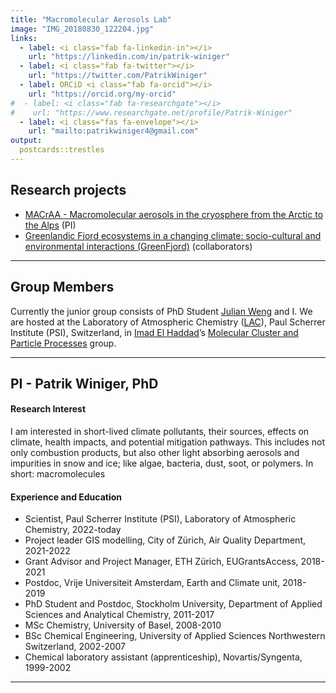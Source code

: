 ```yaml
---
title: "Macromolecular Aerosols Lab"
image: "IMG_20180830_122204.jpg"
links:
  - label: <i class="fab fa-linkedin-in"></i>
    url: "https://linkedin.com/in/patrik-winiger"
  - label: <i class="fab fa-twitter"></i>
    url: "https://twitter.com/PatrikWiniger"
  - label: ORCiD <i class="fab fa-orcid"></i>
    url: "https://orcid.org/my-orcid"
#  - label: <i class="fab fa-researchgate"></i>
#    url: "https://www.researchgate.net/profile/Patrik-Winiger"
  - label: <i class="fas fa-envelope"></i>
    url: "mailto:patrikwiniger4@gmail.com"
output:
  postcards::trestles
---
```



## Research projects  
* [MACrAA - Macromolecular aerosols in the cryosphere from the Arctic to the Alps](https://www.psi.ch/en/lac/projects/macraa) (PI)
* [Greenlandic Fjord ecosystems in a changing climate: socio-cultural and environmental interactions (GreenFjord)](https://www.epfl.ch/labs/eerl/eerl-home-page/research/greenfjord/) (collaborators)

---

## Group Members

Currently the junior group consists of PhD Student [Julian Weng](https://www.psi.ch/de/lac/people/julian-weng) and I. 
We are hosted at the Laboratory of Atmospheric Chemistry ([LAC](https://www.psi.ch/en/lac)), Paul Scherrer Institute (PSI), Switzerland, in [Imad El Haddad](https://www.psi.ch/en/lac/people/imad-el-haddad)'s [Molecular Cluster and Particle Processes](https://www.psi.ch/en/lac/molecular-cluster-and-particle-processes) group. 

---

## PI - Patrik Winiger, PhD

#### Research Interest  
I am interested in short-lived climate pollutants, their sources, effects on climate, health impacts, and potential mitigation pathways. This includes not only combustion products, but also other light absorbing aerosols and impurities in snow and ice; like algae, bacteria, dust, soot, or polymers. In short: macromolecules

#### Experience and Education
* Scientist, Paul Scherrer Institute (PSI), Laboratory of Atmospheric Chemistry, 2022-today
* Project leader GIS modelling, City of Zürich, Air Quality Department, 2021-2022  
* Grant Advisor and Project Manager, ETH Zürich, EUGrantsAccess, 2018-2021  
* Postdoc, Vrije Universiteit Amsterdam, Earth and Climate unit, 2018-2019  
* PhD Student and Postdoc, Stockholm University, Department of Applied Sciences and Analytical Chemistry, 2011-2017
* MSc Chemistry, University of Basel, 2008-2010
* BSc Chemical Engineering, University of Applied Sciences Northwestern Switzerland, 2002-2007
* Chemical laboratory assistant (apprenticeship), Novartis/Syngenta, 1999-2002

---  

